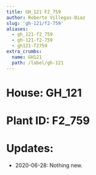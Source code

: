 ```yaml
---
title: GH_121 F2_759
author: Roberto Villegas-Diaz
slug: 'gh-121/f2-759'
aliases:
  - gh_121-f2_759
  - gh-121-f2-759
  - gh121-f2759
extra_crumbs:
  name: GH121
  path: /label/gh-121
---
```


# **House**: GH_121
# **Plant ID**: F2_759
# **Updates**: 
 - 2020-06-28: Nothing new.
